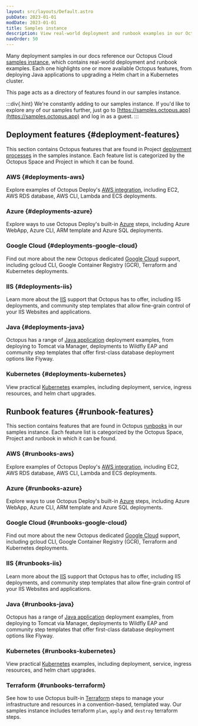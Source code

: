```yaml
---
layout: src/layouts/Default.astro
pubDate: 2023-01-01
modDate: 2023-01-01
title: Samples instance
description: View real-world deployment and runbook examples in our Octopus Cloud samples instance - https://samples.octopus.app
navOrder: 50
---
```


Many deployment samples in our docs reference our Octopus Cloud [samples instance](https://samples.octopus.app), which contains real-world deployment and runbook examples. Each one highlights one or more available Octopus features, from deploying Java applications to upgrading a Helm chart in a Kubernetes cluster.

This page acts as a directory of features found in our samples instance.

:::div{.hint}
We're constantly adding to our samples instance. If you'd like to explore any of our samples further, just go to [https://samples.octopus.app](https://samples.octopus.app) and log in as a guest.
:::

## Deployment features \{#deployment-features}

This section contains Octopus features that are found in Project [deployment processes](/docs/projects/deployment-process) in the samples instance. Each feature list is categorized by the Octopus Space and Project in which it can be found.

### AWS \{#deployments-aws}

Explore examples of Octopus Deploy's [AWS integration](/docs/deployments/aws), including EC2, AWS RDS database, AWS CLI, Lambda and ECS deployments.

<SamplesAwsDeploymentFeatureList />

### Azure \{#deployments-azure}

Explore ways to use Octopus Deploy's built-in [Azure](/docs/deployments/azure) steps, including Azure WebApp, Azure CLI, ARM template and Azure SQL deployments.

<SamplesAzureDeploymentFeatureList />

### Google Cloud \{#deployments-google-cloud}

Find out more about the new Octopus dedicated [Google Cloud](/docs/deployments/google-cloud) support, including gcloud CLI, Google Container Registry (GCR), Terraform and Kubernetes deployments.

<SampleGoogleCloudDeploymentFeatureList />

### IIS \{#deployments-iis}

Learn more about the [IIS](/docs/deployments/windows/iis-websites-and-application-pools) support that Octopus has to offer, including IIS deployments, and community step templates that allow fine-grain control of your IIS Websites and applications.

<SamplesIisDeploymentFeatureList />

### Java \{#deployments-java}

Octopus has a range of [Java application](/docs/deployments/java) deployment examples, from deploying to Tomcat via Manager, deployments to Wildfly EAP and community step templates that offer first-class database deployment options like Flyway.

<SamplesJavaDeploymentFeatureList />

### Kubernetes \{#deployments-kubernetes}

View practical [Kubernetes](/docs/deployments/kubernetes) examples, including deployment, service, ingress resources, and helm chart upgrades.

<SamplesKubernetesDeploymentFeatureList />

## Runbook features \{#runbook-features}

This section contains features that are found in Octopus [runbooks](/docs/runbooks) in our samples instance. Each feature list is categorized by the Octopus Space, Project and runbook in which it can be found.

### AWS \{#runbooks-aws}

Explore examples of Octopus Deploy's [AWS integration](/docs/deployments/aws), including EC2, AWS RDS database, AWS CLI, Lambda and ECS deployments.

<SamplesAwsRunbookFeatureList />

### Azure \{#runbooks-azure}

Explore ways to use Octopus Deploy's built-in [Azure](/docs/deployments/azure) steps, including Azure WebApp, Azure CLI, ARM template and Azure SQL deployments.

<SamplesAzureRunbookFeatureList />

### Google Cloud \{#runbooks-google-cloud}

Find out more about the new Octopus dedicated [Google Cloud](/docs/deployments/google-cloud) support, including gcloud CLI, Google Container Registry (GCR), Terraform and Kubernetes deployments.

<SamplesGoogleCloudRunbookFeatureList />

### IIS \{#runbooks-iis}

Learn more about the [IIS](/docs/deployments/windows/iis-websites-and-application-pools) support that Octopus has to offer, including IIS deployments, and community step templates that allow fine-grain control of your IIS Websites and applications.

<SamplesIisRunbookFeatureList />

### Java \{#runbooks-java}

Octopus has a range of [Java application](/docs/deployments/java) deployment examples, from deploying to Tomcat via Manager, deployments to Wildfly EAP and community step templates that offer first-class database deployment options like Flyway.

<SamplesJavaRunbookFeatureList />

### Kubernetes \{#runbooks-kubernetes}

View practical [Kubernetes](/docs/deployments/kubernetes) examples, including deployment, service, ingress resources, and helm chart upgrades.

<SamplesKubernetesRunbookFeatureList />

### Terraform \{#runbooks-terraform}

See how to use Octopus built-in [Terraform](/docs/deployments/terraform) steps to manage your infrastructure and resources in a convention-based, templated way. Our samples instance includes terraform `plan`, `apply` and `destroy` terraform steps.

<SamplesTerraformRunbookFeatureList />
